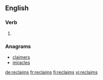 ==English==

===Verb===
{{head|en|verb form}}

# {{en-third-person singular of|reclaim}}

===Anagrams===
* [[claimers#English|claimers]]
* [[miracles#English|miracles]]

[[de:reclaims]]
[[fr:reclaims]]
[[fi:reclaims]]
[[vi:reclaims]]